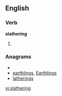 
==English==

===Verb===
'''slathering'''

# {{present participle of|[[slather]]}}

===Anagrams===
* {{alphagram|aeghilnrst}}
* [[earthlings#English|earthlings]], [[Earthlings#English|Earthlings]]
* [[latherings#English|latherings]]

[[vi:slathering]]